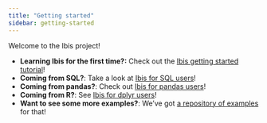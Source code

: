 ```yaml
---
title: "Getting started"
sidebar: getting-started
---
```


Welcome to the Ibis project!

- **Learning Ibis for the first time?:** Check out the [Ibis getting started tutorial](./getting_started.md)!
- **Coming from SQL?**: Take a look at [Ibis for SQL users](./ibis-for-sql-users.ipynb)!
- **Coming from pandas?**: Check out [Ibis for pandas users](./ibis-for-pandas-users.ipynb)!
- **Coming from R?**: See [Ibis for dplyr users](./ibis-for-dplyr-users.ipynb)!
- **Want to see some more examples?**: We've got [a repository of examples](https://github.com/ibis-project/ibis-examples) for that!
